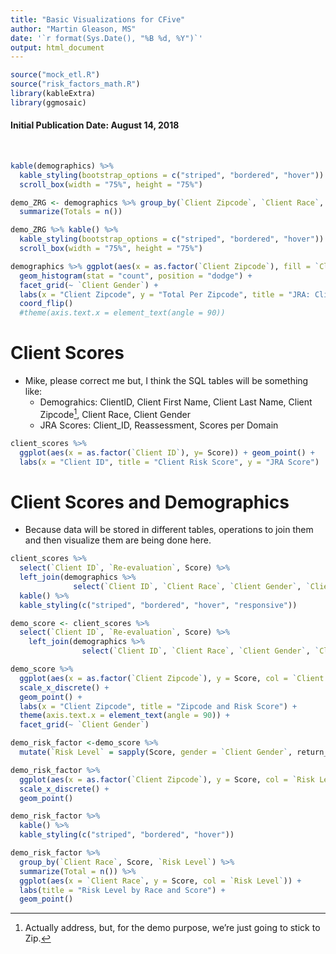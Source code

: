 ```yaml
---
title: "Basic Visualizations for CFive"
author: "Martin Gleason, MS"
date: '`r format(Sys.Date(), "%B %d, %Y")`'
output: html_document
---
```

```r
source("mock_etl.R")
source("risk_factors_math.R")
library(kableExtra)
library(ggmosaic)
```

<h4>Initial Publication Date: August 14, 2018</h4>
</br>
```r
kable(demographics) %>% 
  kable_styling(bootstrap_options = c("striped", "bordered", "hover")) %>%
  scroll_box(width = "75%", height = "75%")
```


```r
demo_ZRG <- demographics %>% group_by(`Client Zipcode`, `Client Race`, `Client Gender`) %>%
  summarize(Totals = n())

demo_ZRG %>% kable() %>%
  kable_styling(bootstrap_options = c("striped", "bordered", "hover")) %>%
  scroll_box(width = "75%", height = "75%")

```


```r
demographics %>% ggplot(aes(x = as.factor(`Client Zipcode`), fill = `Client Race`)) +
  geom_histogram(stat = "count", position = "dodge") +
  facet_grid(~ `Client Gender`) +
  labs(x = "Client Zipcode", y = "Total Per Zipcode", title = "JRA: Clients by Zipcode, Gender, and Race") +
  coord_flip()
  #theme(axis.text.x = element_text(angle = 90))

```

# Client Scores

* Mike, please correct me but, I think the SQL tables will be something like:
    + Demograhics: ClientID, Client First Name, Client Last Name, Client Zipcode[^1], Client Race, Client Gender
    + JRA Scores: Client_ID, Reassessment, Scores per Domain

```r
client_scores %>% 
  ggplot(aes(x = as.factor(`Client ID`), y= Score)) + geom_point() +
  labs(x = "Client ID", title = "Client Risk Score", y = "JRA Score")
```

# Client Scores and Demographics

* Because data will be stored in different tables, operations to join them and then visualize them are being done here.

```r

client_scores %>%
  select(`Client ID`, `Re-evaluation`, Score) %>%
  left_join(demographics %>% 
              select(`Client ID`, `Client Race`, `Client Gender`, `Client Zipcode`)) %>% 
  kable() %>%
  kable_styling(c("striped", "bordered", "hover", "responsive"))

```


```r

demo_score <- client_scores %>%
  select(`Client ID`, `Re-evaluation`, Score) %>%
    left_join(demographics %>% 
                select(`Client ID`, `Client Race`, `Client Gender`, `Client Zipcode`))
```


```r

demo_score %>%
  ggplot(aes(x = as.factor(`Client Zipcode`), y = Score, col = `Client Race`)) +
  scale_x_discrete() +
  geom_point() + 
  labs(x = "Client Zipcode", title = "Zipcode and Risk Score") +
  theme(axis.text.x = element_text(angle = 90)) +
  facet_grid(~ `Client Gender`)
```



```r
demo_risk_factor <-demo_score %>% 
  mutate(`Risk Level` = sapply(Score, gender = `Client Gender`, return_risk)) 
```


```r
demo_risk_factor %>%
  ggplot(aes(x = as.factor(`Client Zipcode`), y = Score, col = `Risk Level`)) +
  scale_x_discrete() +
  geom_point()

demo_risk_factor %>%
  kable() %>%
  kable_styling(c("striped", "bordered", "hover"))
```


```r
demo_risk_factor %>%
  group_by(`Client Race`, Score, `Risk Level`) %>%
  summarize(Total = n()) %>%
  ggplot(aes(x = `Client Race`, y = Score, col = `Risk Level`)) +
  labs(title = "Risk Level by Race and Score") +
  geom_point()
```


[^1]: Actually address, but, for the demo purpose, we're just going to stick to Zip.